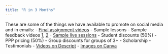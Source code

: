 ```yaml
---
title: "R in 3 Months"
---
```

These are some of the things we have available to promote on social media and in emails:
- [Final assignment videos](https://muse.ai/collections/ZFoAdFt)
- Sample lessons
- Sample feedback videos [1](https://muse.ai/v/oopq2yZ-R-in-3-Months-Sample-Feedback-Video), [2](https://muse.ai/v/mggKZxF-R-in-3-Months-Sample-Feedback-Video) 
- [Sample live sessions](https://muse.ai/v/zps3Dob-R-in-3-Months-Sample-Live-Session)
- Student discounts (50%)
- PPP pricing (50%)
- Group discounts for groups of 3+
- Scholarship
- Testimonials
  - [Videos on Descript](https://web.descript.com/81a48d78-c820-44e0-9884-1c799a27f52a)
  - [Images on Canva](https://www.canva.com/folder/FAE1DwOEnTc)
